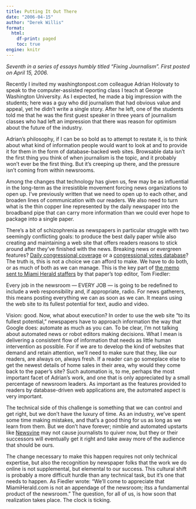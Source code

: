 ```yaml
---
title: Putting It Out There
date: "2006-04-15"
author: "Derek Willis"
format:
  html:
    df-print: paged
    toc: true
engine: knitr
---
```


_Seventh in a series of essays humbly titled "Fixing Journalism". First posted on April 15, 2006._

Recently I invited my washingtonpost.com colleague Adrian Holovaty to speak to the computer-assisted reporting class I teach at George Washington University. As I expected, he made a big impression with the students; here was a guy who did journalism that had obvious value and appeal, yet he didn't write a single story. After he left, one of the students told me that he was the first guest speaker in three years of journalism classes who had left an impression that there was reason for optimism about the future of the industry.

Adrian's philosophy, if I can be so bold as to attempt to restate it, is to think about what kind of information people would want to look at and to provide it for them in the form of database-backed web sites. Browsable data isn't the first thing you think of when journalism is the topic, and it probably won't ever be the first thing. But it's creeping up there, and the pressure isn't coming from within newsrooms.

Among the changes that technology has given us, few may be as influential in the long-term as the irresistible movement forcing news organizations to open up. I've previously written that we need to open up to each other, and broaden lines of communication with our readers. We also need to turn what is the thin copper line represented by the daily newspaper into the broadband pipe that can carry more information than we could ever hope to package into a single paper.

There's a bit of schizophrenia as newspapers in particular struggle with two seemingly conflicting goals: to produce the best daily paper while also creating and maintaining a web site that offers readers reasons to stick around after they've finished with the news. Breaking news or evergreen features? [Daily congressional coverage](http://www.washingtonpost.com/wp-dyn/content/politics/congress/index.html) or a [congressional votes database](http://projects.washingtonpost.com/congress/)? The truth is, this is not a choice we can afford to make. We have to do both, or as much of both as we can manage. This is the key part of [the memo sent to Miami Herald staffers](http://www.macloo.com/journalism/miami_herald_memo.txt) by that paper's top editor, Tom Fiedler:

  Every job in the newsroom — EVERY JOB — is going to be redefined to include a web responsibility and, if appropriate, radio. For news gatherers, this means posting everything we can as soon as we can. It means using the web site to its fullest potential for text, audio and video.

Vision: good. Now, what about execution? In order to use the web site "to its fullest potential," newspapers have to approach information the way that Google does: automate as much as you can. To be clear, I'm not talking about automated news or robot editors making decisions. What I mean is delivering a consistent flow of information that needs as little human intervention as possible. For if we are to develop the kind of websites that demand and retain attention, we'll need to make sure that they, like our readers, are always on, always fresh. If a reader can go someplace else to get the newest details of home sales in their area, why would they come back to the paper's site? Such automation is, to me, perhaps the most important facet of Adrian's work, and one that is only appreciated by a small percentage of newsroom leaders. As important as the features provided to readers by database-driven web applications are, the automated aspect is very important.

The technical side of this challenge is something that we can control and get right, but we don't have the luxury of time. As an industry, we've spent some time making mistakes, and that's a good thing for us as long as we learn from them. But we don't have forever; nimble and automated upstarts like [Newsvine](http://www.newsvine.com/) may not cause journalists to quiver now, but they or their successors will eventually get it right and take away more of the audience that should be ours.

The change necessary to make this happen requires not only technical expertise, but also the recognition by newspaper folks that the work we do online is not supplemental, but elemental to our success. This cultural shift is probably a more difficult hurdle than any technical task, but it's one that needs to happen. As Fiedler wrote: "We'll come to appreciate that MiamiHerald.com is not an appendage of the newsroom; itss a fundamental product of the newsroom." The question, for all of us, is how soon that realization takes place. The clock is ticking.